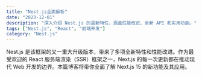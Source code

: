 ```yaml
---
title: "Nest.js全面解析"
date: "2023-12-01"
description: "深入介绍 Nest.js 的最新特性，涵盖性能改进、全新 API 和实用功能。"
tags: ["Nest.js", "React", "前端开发"]
category: "Nest.js"
---
```


Nest.js 是该框架的又一重大升级版本，带来了多项全新特性和性能改进。作为最受欢迎的 React 服务端渲染（SSR）框架之一，Next.js 的每一次更新都在推动现代 Web 开发的边界。本篇博客将带你全面了解 Next.js 15 的新功能及其应用。